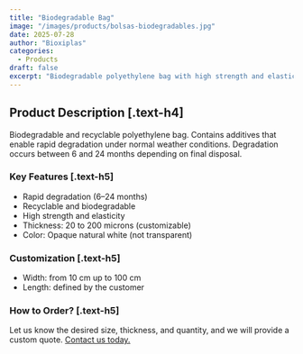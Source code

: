 ```yaml
---
title: "Biodegradable Bag"
image: "/images/products/bolsas-biodegradables.jpg"
date: 2025-07-28
author: "Bioxiplas"
categories:
  - Products
draft: false
excerpt: "Biodegradable polyethylene bag with high strength and elasticity. Thickness: 20–200 microns."
---
```


## Product Description [.text-h4]

Biodegradable and recyclable polyethylene bag. Contains additives that enable rapid degradation under normal weather conditions. Degradation occurs between 6 and 24 months depending on final disposal.

### Key Features [.text-h5]

- Rapid degradation (6–24 months)  
- Recyclable and biodegradable  
- High strength and elasticity  
- Thickness: 20 to 200 microns (customizable)  
- Color: Opaque natural white (not transparent)

### Customization [.text-h5]

- Width: from 10 cm up to 100 cm  
- Length: defined by the customer

### How to Order? [.text-h5]

Let us know the desired size, thickness, and quantity, and we will provide a custom quote. <u>Contact us today.</u>
